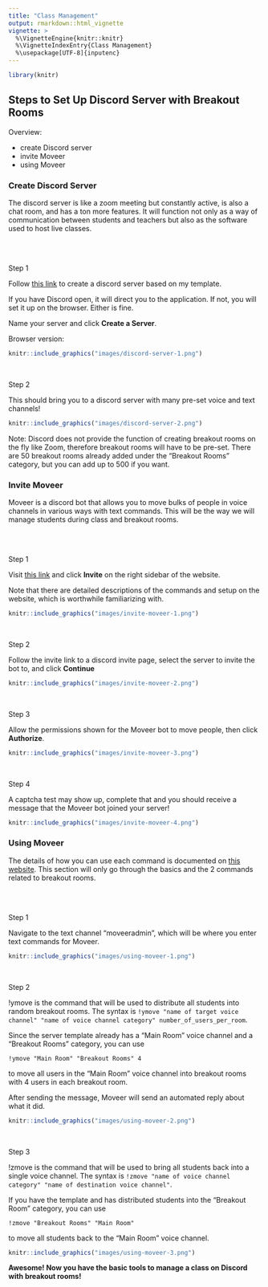 ```yaml
---
title: "Class Management"
output: rmarkdown::html_vignette
vignette: >
  %\VignetteEngine{knitr::knitr}
  %\VignetteIndexEntry{Class Management}
  %\usepackage[UTF-8]{inputenc}
---
```


```r
library(knitr)
```

## Steps to Set Up Discord Server with Breakout Rooms

Overview:

- create Discord server
- invite Moveer
- using Moveer

### Create Discord Server

The discord server is like a zoom meeting but constantly active, is also a chat room, and has a ton more features. It will function not only as a way of communication between students and teachers but also as the software used to host live classes.

<br><br>

Step 1

Follow [this link](https://discord.new/9gJ949WT7Dfq) to create a discord server based on my template.

If you have Discord open, it will direct you to the application. If not, you will set it up on the browser. Either is fine.

Name your server and click **Create a Server**.

Browser version:

```r
knitr::include_graphics("images/discord-server-1.png")
```

<br>

Step 2

This should bring you to a discord server with many pre-set voice and text channels!

```r
knitr::include_graphics("images/discord-server-2.png")
```

Note: Discord does not provide the function of creating breakout rooms on the fly like Zoom, therefore breakout rooms will have to be pre-set. There are 50 breakout rooms already added under the "Breakout Rooms" category, but you can add up to 500 if you want.

### Invite Moveer

Moveer is a discord bot that allows you to move bulks of people in voice channels in various ways with text commands. This will be the way we will manage students during class and breakout rooms.

<br><br>

Step 1

Visit [this link](https://top.gg/bot/400724460203802624) and click **Invite** on the right sidebar of the website.

Note that there are detailed descriptions of the commands and setup on the website, which is worthwhile familiarizing with.

```r
knitr::include_graphics("images/invite-moveer-1.png")
```

<br>

Step 2

Follow the invite link to a discord invite page, select the server to invite the bot to, and click **Continue**

```r
knitr::include_graphics("images/invite-moveer-2.png")
```

<br>

Step 3

Allow the permissions shown for the Moveer bot to move people, then click **Authorize**.

```r
knitr::include_graphics("images/invite-moveer-3.png")
```

<br>

Step 4

A captcha test may show up, complete that and you should receive a message that the Moveer bot joined your server!

```r
knitr::include_graphics("images/invite-moveer-4.png")
```


### Using Moveer

The details of how you can use each command is documented on [this website](https://top.gg/bot/400724460203802624). This section will only go through the basics and the 2 commands related to breakout rooms.

<br><br>

Step 1

Navigate to the text channel "moveeradmin", which will be where you enter text commands for Moveer.

```r
knitr::include_graphics("images/using-moveer-1.png")
```

<br>

Step 2

!ymove is the command that will be used to distribute all students into random breakout rooms. The syntax is `!ymove "name of target voice channel" "name of voice channel category" number_of_users_per_room`.

Since the server template already has a "Main Room" voice channel and a "Breakout Rooms" category, you can use

`!ymove "Main Room" "Breakout Rooms" 4`

to move all users in the "Main Room" voice channel into breakout rooms with 4 users in each breakout room.

After sending the message, Moveer will send an automated reply about what it did.

```r
knitr::include_graphics("images/using-moveer-2.png")
```

<br>

Step 3

!zmove is the command that will be used to bring all students back into a single voice channel. The syntax is `!zmove "name of voice channel category" "name of destination voice channel"`.

If you have the template and has distributed students into the "Breakout Room" category, you can use

`!zmove "Breakout Rooms" "Main Room"`

to move all students back to the "Main Room" voice channel.

```r
knitr::include_graphics("images/using-moveer-3.png")
```

**Awesome! Now you have the basic tools to manage a class on Discord with breakout rooms!**
